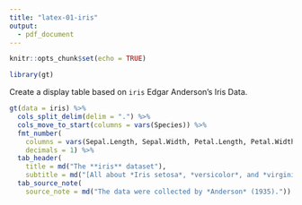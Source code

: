 ```yaml
---
title: "latex-01-iris"
output:
  - pdf_document
---
```

  
```r
knitr::opts_chunk$set(echo = TRUE)

library(gt)
```

Create a display table based on `iris` Edgar Anderson's Iris Data.

```r
gt(data = iris) %>%
  cols_split_delim(delim = ".") %>%
  cols_move_to_start(columns = vars(Species)) %>%
  fmt_number(
    columns = vars(Sepal.Length, Sepal.Width, Petal.Length, Petal.Width),
    decimals = 1) %>%
  tab_header(
    title = md("The **iris** dataset"),
    subtitle = md("[All about *Iris setosa*, *versicolor*, and *virginica*]")) %>%
  tab_source_note(
    source_note = md("The data were collected by *Anderson* (1935)."))
```
